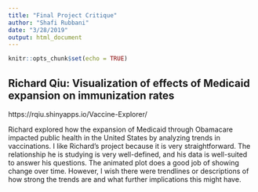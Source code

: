 ```yaml
---
title: "Final Project Critique"
author: "Shafi Rubbani"
date: "3/28/2019"
output: html_document
---
```


```r
knitr::opts_chunk$set(echo = TRUE)
```

## Richard Qiu: Visualization of effects of Medicaid expansion on immunization rates
https://rqiu.shinyapps.io/Vaccine-Explorer/

Richard explored how the expansion of Medicaid through Obamacare impacted public health in the United States by analyzing trends in vaccinations. I like Richard's project because it is very straightforward. The relationship he is studying is very well-defined, and his data is well-suited to answer his questions. The animated plot does a good job of showing change over time. However, I wish there were trendlines or descriptions of how strong the trends are and what further implications this might have.


